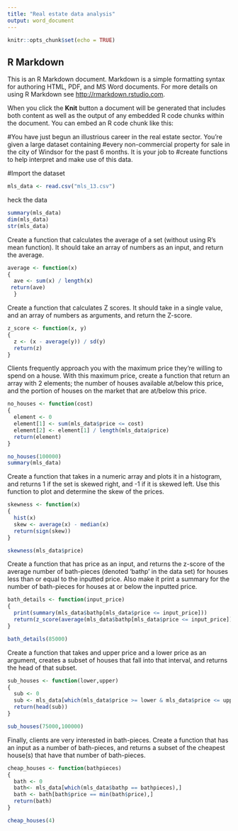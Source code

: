 ---
title: "Real estate data analysis"
output: word_document
---

```{r setup, include=FALSE}
knitr::opts_chunk$set(echo = TRUE)
```

## R Markdown

This is an R Markdown document. Markdown is a simple formatting syntax for authoring HTML, PDF, and MS Word documents. For more details on using R Markdown see <http://rmarkdown.rstudio.com>.

When you click the **Knit** button a document will be generated that includes both content as well as the output of any embedded R code chunks within the document. You can embed an R code chunk like this:

#You have just begun an illustrious career in the real estate sector. You're given a large dataset containing #every non-commercial property for sale in the city of Windsor for the past 6 months. It is your job to #create functions to help interpret and make use of this data.


#Import the dataset 
```{r}
mls_data <- read.csv("mls_13.csv")
```
heck the data
```{r}
summary(mls_data)
dim(mls_data)
str(mls_data)
```
Create a function that calculates the average of a set (without using R's mean
function). It should take an array of numbers as an input, and return the average.
```{r}
average <- function(x)
{
  ave <- sum(x) / length(x)
 return(ave)
  }
```
Create a function that calculates Z scores. It should take in a single value, and an
array of numbers as arguments, and return the Z-score.
```{r}
z_score <- function(x, y)
{
  z <- (x - average(y)) / sd(y)
  return(z)
}
```
Clients frequently approach you with the maximum price they're willing to spend
on a house. With this maximum price, create a function that return an array with 2
elements; the number of houses available at/below this price, and the portion of
houses on the market that are at/below this price.
```{r}
no_houses <- function(cost)
{
  element <- 0
  element[1] <- sum(mls_data$price <= cost)
  element[2] <- element[1] / length(mls_data$price)
  return(element)
}

no_houses(100000)
summary(mls_data)
```
Create a function that takes in a numeric array and plots it in a histogram, and
returns 1 if the set is skewed right, and -1 if it is skewed left. Use this function to
plot and determine the skew of the prices.
```{r}
skewness <- function(x)
{
  hist(x)
  skew <- average(x) - median(x)
  return(sign(skew))
}

skewness(mls_data$price)

```
Create a function that has price as an input, and returns the z-score of
the average number of bath-pieces (denoted 'bathp' in the data set) for houses less
than or equal to the inputted price. Also make it print a summary for the number of
bath-pieces for houses at or below the inputted price.
```{r}
bath_details <- function(input_price)
{
  print(summary(mls_data$bathp[mls_data$price <= input_price]))
  return(z_score(average(mls_data$bathp[mls_data$price <= input_price]), mls_data$price))
}

bath_details(85000)
```
Create a function that takes and upper price and a lower price as an argument,
creates a subset of houses that fall into that interval, and returns the head of that
subset.
```{r}
sub_houses <- function(lower,upper)
{
  sub <- 0
  sub <- mls_data[which(mls_data$price >= lower & mls_data$price <= upper),]
  return(head(sub))
}

sub_houses(75000,100000)
```
Finally, clients are very interested in bath-pieces. Create a function that has an
input as a number of bath-pieces, and returns a subset of the cheapest house(s) that
have that number of bath-pieces.
```{r}
cheap_houses <- function(bathpieces)
{
  bath <- 0
  bath<- mls_data[which(mls_data$bathp == bathpieces),]
  bath <- bath[bath$price == min(bath$price),]
  return(bath)
}

cheap_houses(4)
```








